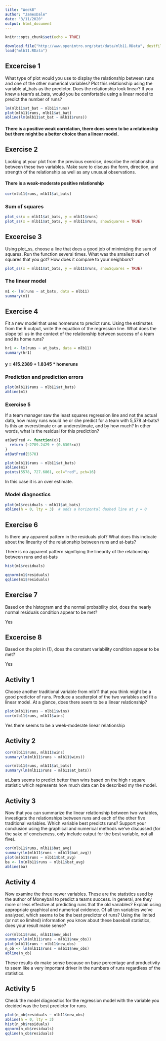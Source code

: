 ---
title: "Week8"
author: "JamesDale"
date: "3/11/2020"
output: html_document
---

```{r setup, include=FALSE}
knitr::opts_chunk$set(echo = TRUE)

download.file("http://www.openintro.org/stat/data/mlb11.RData", destfile = "mlb11.RData")
load("mlb11.RData")
```


## Excercise 1
What type of plot would you use to display the relationship between runs and one of the other numerical variables? Plot this relationship using the variable at_bats as the predictor. Does the relationship look linear? If you knew a team’s at_bats, would you be comfortable using a linear model to predict the number of runs?

```{r ex1-1}
lm(mlb11$at_bat ~ mlb11$runs)
plot(mlb11$runs, mlb11$at_bat)
abline(lm(mlb11$at_bat ~ mlb11$runs))
```

#### There is a positive weak correlation, there does seem to be a relationship but there might be a better choice than a linear model.

## Exercise 2
Looking at your plot from the previous exercise, describe the relationship between these two variables. Make sure to discuss the form, direction, and strength of the relationship as well as any unusual observations.

#### There is a weak-moderate positive relationship

```{r corr_function}
cor(mlb11$runs, mlb11$at_bats)
```

### Sum of squares

```{r sum-of-squares}
plot_ss(x = mlb11$at_bats, y = mlb11$runs)
plot_ss(x = mlb11$at_bats, y = mlb11$runs, showSquares = TRUE)
```

## Excercise 3
Using plot_ss, choose a line that does a good job of minimizing the sum of squares. Run the function several times. What was the smallest sum of squares that you got? How does it compare to your neighbors?

```{r ex3-1}
plot_ss(x = mlb11$at_bats, y = mlb11$runs, showSquares = TRUE)
```

### The linear model
```{r linear-model}
m1 <- lm(runs ~ at_bats, data = mlb11)
summary(m1)
```

## Exercise 4
Fit a new model that uses homeruns to predict runs. Using the estimates from the R output, write the equation of the regression line. What does the slope tell us in the context of the relationship between success of a team and its home runs?
```{r ex4-1}
hr1 <- lm(runs ~ at_bats, data = mlb11)
summary(hr1)
```

#### y = 415.2389 + 1.8345 * homeruns

### Prediction and prediction errors
```{r p-pe}
plot(mlb11$runs ~ mlb11$at_bats)
abline(m1)

```

### Exercise 5
If a team manager saw the least squares regression line and not the actual data, how many runs would he or she predict for a team with 5,578 at-bats? Is this an overestimate or an underestimate, and by how much? In other words, what is the residual for this prediction?

```{r ex-5}
atBatPred <- function(x){
  return (−2789.2429 + (0.6305∗x))
}
atBatPred(5578)

plot(mlb11$runs ~ mlb11$at_bats)
abline(m1)
points(5578, 727.6861, col="red", pch=16)
```

In this case it is an over estimate.

### Model diagnostics
```{r md-1}
plot(m1$residuals ~ mlb11$at_bats)
abline(h = 0, lty = 3)  # adds a horizontal dashed line at y = 0
```

## Exercise 6
Is there any apparent pattern in the residuals plot? What does this indicate about the linearity of the relationship between runs and at-bats?

There is no apparent pattern signifiying the linearity of the relationship between runs and at-bats

```{r md-2}
hist(m1$residuals)

qqnorm(m1$residuals)
qqline(m1$residuals)
```

## Exercise 7
Based on the histogram and the normal probability plot, does the nearly normal residuals condition appear to be met?

Yes

## Excercise 8
Based on the plot in (1), does the constant variability condition appear to be met?

Yes

## Activity 1
Choose another traditional variable from mlb11 that you think might be a good predictor of runs. Produce a scatterplot of the two variables and fit a linear model. At a glance, does there seem to be a linear relationship?

```{r act1-1}
plot(mlb11$runs ~ mlb11$wins)
cor(mlb11$runs, mlb11$wins)
```

Yes there seems to be a week-moderate linear relationship

## Activity 2
```{r act2-1}
cor(mlb11$runs, mlb11$wins)
summary(lm(mlb11$runs ~ mlb11$wins))

cor(mlb11$runs, mlb11$at_bats)
summary(lm(mlb11$runs ~ mlb11$at_bats))
```

at_bars seems to predict better than wins based on the high r square statistic which represents how much data can be described my the model. 

## Activity 3
Now that you can summarize the linear relationship between two variables, investigate the relationships between runs and each of the other five traditional variables. Which variable best predicts runs? Support your conclusion using the graphical and numerical methods we’ve discussed (for the sake of conciseness, only include output for the best variable, not all five).

```{r act3-1}
cor(mlb11$runs, mlb11$bat_avg)
summary(lm(mlb11$runs ~ mlb11$bat_avg))
plot(mlb11$runs ~ mlb11$bat_avg)
ba <- lm(mlb11$runs ~ mlb11$bat_avg)
abline(ba)
```

## Activity 4
Now examine the three newer variables. These are the statistics used by the author of Moneyball to predict a teams success. In general, are they more or less effective at predicting runs that the old variables? Explain using appropriate graphical and numerical evidence. Of all ten variables we’ve analyzed, which seems to be the best predictor of runs? Using the limited (or not so limited) information you know about these baseball statistics, does your result make sense?

```{r act4-1}
cor(mlb11$runs, mlb11$new_obs)
summary(lm(mlb11$runs ~ mlb11$new_obs))
plot(mlb11$runs ~ mlb11$new_obs)
n_ob <- lm(mlb11$runs ~ mlb11$new_obs)
abline(n_ob)
```

These results do make sense because on base percentage and productivity to seem like a very important driver in the numbers of runs regardless of the statistics. 

## Activity 5
Check the model diagnostics for the regression model with the variable you decided was the best predictor for runs.
```{r act5-1}
plot(n_ob$residuals ~ mlb11$new_obs)
abline(h = 0, lty = 3)
hist(n_ob$residuals)
qqnorm(n_ob$residuals)
qqline(n_ob$residuals)
```